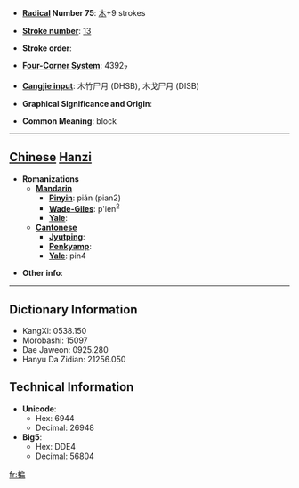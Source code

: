 * '''[[Wiktionary:Chinese radical index| Radical]] Number 75''': [[Wiktionary:Chinese radical index 木|木]]+9 strokes

* '''[[Wiktionary:Chinese total strokes index|Stroke number]]''': [[Wiktionary:Chinese total strokes index 13|13]]

* '''Stroke order''': 

* '''[[Wiktionary:Chinese four corner index|Four-Corner System]]''': 4392<sub>7</sub>

* '''[[Wiktionary:Chinese Cangjie index|Cangjie input]]''': 木竹尸月 (DHSB), 木戈尸月 (DISB)

* '''Graphical Significance and Origin''': 

* '''Common Meaning''': block

----

== [[Chinese]] [[Hanzi]] ==

* '''Romanizations'''
** '''[[Mandarin]]'''
*** '''[[Pinyin]]''': pián (pian2)
*** '''[[Wade-Giles]]''': p'ien<sup>2</sup>
*** '''[[Yale]]''': 
** '''[[Cantonese]]'''
*** '''[[Jyutping]]''':
*** '''[[Penkyamp]]''': 
*** '''[[Yale]]''': pin4

* '''Other info''': 

----

== Dictionary Information ==

* KangXi: 0538.150
* Morobashi: 15097
* Dae Jaweon: 0925.280
* Hanyu Da Zidian: 21256.050

== Technical Information ==

* '''Unicode''':
** Hex: 6944
** Decimal: 26948
* '''Big5''':
** Hex: DDE4
** Decimal: 56804

[[fr:楄]]